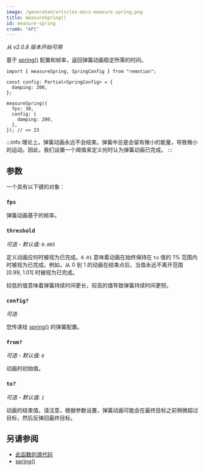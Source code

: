 ```yaml
---
image: /generated/articles-docs-measure-spring.png
title: measureSpring()
id: measure-spring
crumb: "API"
---
```


_从 v2.0.8 版本开始可用_

基于 [spring()](/docs/spring) 配置和帧率，返回弹簧动画稳定所需的时间。

```tsx twoslash
import { measureSpring, SpringConfig } from "remotion";

const config: Partial<SpringConfig> = {
  damping: 200,
};

measureSpring({
  fps: 30,
  config: {
    damping: 200,
  },
}); // => 23
```

:::info
理论上，弹簧动画永远不会结束。弹簧中总是会留有微小的能量，导致微小的运动。因此，我们设置一个阈值来定义何时认为弹簧动画已完成。
:::

## 参数

一个具有以下键的对象：

### `fps`

弹簧动画基于的帧率。

### `threshold`

_可选 - 默认值: `0.005`_

定义动画应何时被视为已完成。`0.01` 意味着动画在始终保持在 `to` 值的 1% 范围内时被视为已完成。例如，从 0 到 1 的动画在结束点后，当值永远不离开范围 [0.99, 1.01] 时被视为已完成。

较低的值意味着弹簧持续时间更长，较高的值导致弹簧持续时间更短。

### `config?`

_可选_

您传递给 [spring()](/docs/spring#config) 的弹簧配置。

### `from?`

_可选 - 默认值: `0`_

动画的初始值。

### `to?`

_可选 - 默认值: `1`_

动画的结束值。请注意，根据参数设置，弹簧动画可能会在最终目标之前稍微超过目标，然后反弹回最终目标。

## 另请参阅

- [此函数的源代码](https://github.com/remotion-dev/remotion/blob/main/packages/core/src/spring/measure-spring.ts)
- [spring()](/docs/spring)
